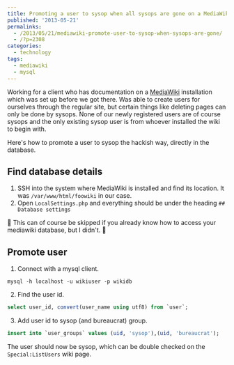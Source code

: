 ---
title: Promoting a user to sysop when all sysops are gone on a MediaWiki installation
published: '2013-05-21'
permalinks:
  - /2013/05/21/mediawiki-promote-user-to-sysop-when-sysops-are-gone/
  - /?p=2308
categories:
  - technology
tags:
  - mediawiki
  - mysql
---

Working for a client who has documentation on a [MediaWiki](https://www.mediawiki.org/wiki/MediaWiki) installation which was set up before we got there. Was able to create users for ourselves through the regular site, but certain things like deleting pages can only be done by sysops. None of our newly registered users are of course sysops and the only existing sysop user is from whoever installed the wiki to begin with.

Here's how to promote a user to sysop the hackish way, directly in the database.

## Find database details

1. SSH into the system where MediaWiki is installed and find its location. It was `/var/www/html/foowiki` in our case.
2. Open `LocalSettings.php` and everything should be under the heading `## Database settings`

<Note>
  📝 This can of course be skipped if you already know how to access your
  mediawiki database, but I didn't. 🙂
</Note>

## Promote user

1. Connect with a mysql client.

```dos
mysql -h localhost -u wikiuser -p wikidb
```

2. Find the user id.

```sql
select user_id, convert(user_name using utf8) from `user`;
```

3. Add user id to sysop (and bureaucrat) group.

```sql
insert into `user_groups` values (uid, 'sysop'),(uid, 'bureaucrat');
```

The user should now be sysop, which can be double checked on the `Special:ListUsers` wiki page.
